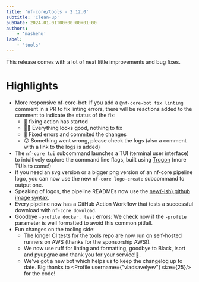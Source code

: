 ```yaml
---
title: 'nf-core/tools - 2.12.0'
subtitle: 'Clean-up'
pubDate: 2024-01-01T00:00:00+01:00
authors:
    - 'mashehu'
label:
    - 'tools'
---
```



This release comes with a lot of neat little improvements and bug fixes.

# Highlights

-   More responsive nf-core-bot: If you add a `@nf-core-bot fix linting`
    comment in a PR to fix linting errors, there will be reactions added
    to the comment to indicate the status of the fix:
    -   👀 fixing action has started
    -   👍🏻 Everything looks good, nothing to fix
    -   🎉 Fixed errors and commited the changes
    -   😕 Something went wrong, please check the logs (also a comment with a link
        to the logs is added)
-   The `nf-core tui` subcommand launches a TUI (terminal user interface) to
    intuitively explore the command line flags, built using
    [Trogon](https://github.com/Textualize/trogon) (more TUIs to come!)
-   If you need an svg version or a bigger png version of an nf-core pipeline logo,
    you can now use the new `nf-core logo-create` subcommand to output one.
-   Speaking of logos, the pipeline READMEs now use the [new(-ish) github image syntax](https://github.blog/changelog/2022-08-15-specify-theme-context-for-images-in-markdown-ga/).
-   Every pipeline now has a GitHub Action Workflow that tests a
    successful download with `nf-core download`.
-   Goodbye `-profile docker, test` errors: We check now if the `-profile` parameter is
    well formatted to avoid this common pitfall.
-   Fun changes on the tooling side:
    -   The longer CI tests for the tools repo are now run on self-hosted runners on
        AWS (thanks for the sponsorship AWS!).
    -   We now use ruff for linting and formatting, goodbye to Black, isort and pyupgrae
        and thank you for your service!🫡.
    -   We've got a new bot which helps us to keep the changelog up to date.
        Big thanks to <Profile username={"vladsavelyev"} size={25}/> for the code!
